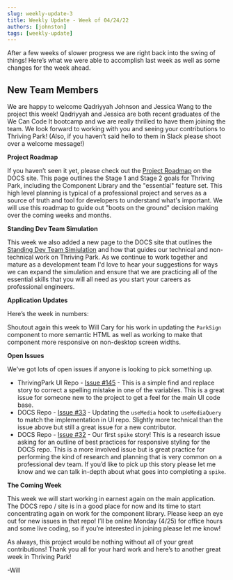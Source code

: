 ```yaml
---
slug: weekly-update-3
title: Weekly Update - Week of 04/24/22
authors: [johnston]
tags: [weekly-update]
---
```



After a few weeks of slower progress we are right back into the swing of things! Here’s what we were able to accomplish last week as well as some changes for the week ahead.

## New Team Members


We are happy to welcome Qadriyyah Johnson and Jessica Wang to the project this week! Qadriyyah and Jessica are both recent graduates of the We Can Code It bootcamp and we are really thrilled to have them joining the team. We look forward to working with you and seeing your contributions to Thriving Park! (Also, if you haven’t said hello to them in Slack please shoot over a welcome message!) 

**Project Roadmap**

If you haven’t seen it yet, please check out the [Project Roadmap](https://thrivingparkdocs.netlify.app/docs/Project%20Overview/project-roadmap) on the DOCS site. This page outlines the Stage 1 and Stage 2 goals for Thriving Park, including the Component Library and the "essential" feature set. This high level planning is typical of a professional project and serves as a source of truth and tool for developers to understand what's important. We will use this roadmap to guide out "boots on the ground" decision making over the coming weeks and months. 

**Standing Dev Team Simulation**

This week we also added a new page to the DOCS site that outlines the [Standing Dev Team Simiulation](https://thrivingparkdocs.netlify.app/docs/Project%20Overview/standing-dev-team-simulation) and how that guides our technical and non-technical work on Thriving Park. As we continue to work together and mature as a development team I'd love to hear your suggestions for ways we can expand the simulation and ensure that we are practicing all of the essential skills that you will all need as you start your careers as professional engineers. 

**Application Updates**

Here’s the week in numbers:

<Table header={['Merged PRs', 'Open PRs', 'Issues Added', 'Issues Closed']} body={[3,3,2,1]} />


Shoutout again this week to Will Cary for his work in updating the `ParkSign` component to more semantic HTML as well as working to make that component more responsive on non-desktop screen widths. 

**Open Issues**

We’ve got lots of open issues if anyone is looking to pick something up. 


- ThrivingPark UI Repo - [Issue #145](https://github.com/wijohnst/thriving-park/issues/145) - This is a simple find and replace story to correct a spelling mistake in one of the variables. This is a great issue for someone new to the project to get a feel for the main UI code base. 
- DOCS Repo - [Issue #33](https://github.com/wijohnst/thriving-park-documentation/issues/33) - Updating the `useMedia` hook to `useMediaQuery` to match the implementation in UI repo. Slightly more technical than the issue above but still a great issue for a new contributor. 
- DOCS Repo - [Issue #32](https://github.com/wijohnst/thriving-park-documentation/issues/32) - Our first `spike` story! This is a research issue asking for an outline of best practices for responsive styling for the DOCS repo. This is a more involved issue but is great practice for performing the kind of research and planning that is very common on a professional dev team. If you’d like to pick up this story please let me know and we can talk in-depth about what goes into completing a `spike`.

**The Coming Week** 

This week we will start working in earnest again on the main application. The DOCS repo / site is in a good place for now and its time to start concentrating again on work for the component library. Please keep an eye out for new issues in that repo! I’ll be online Monday (4/25) for office hours and some live coding, so if you’re interested in joining please let me know!

As always, this project would be nothing without all of your great contributions! Thank you all for your hard work and here’s to another great week in Thriving Park!

-Will 

 
